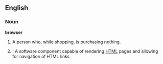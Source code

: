 ==English==

===Noun===
'''browser'''
# A person who, while shopping, is purchasing nothing.
# {{computing}}: A software component capable of rendering [[HTML]] pages and allowing for navigation of HTML links.